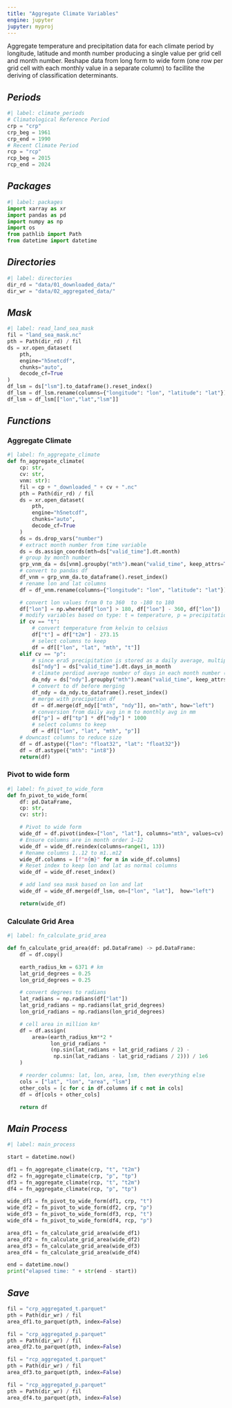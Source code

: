 ```yaml
---
title: "Aggregate Climate Variables"
engine: jupyter
jupyter: myproj
---
```


Aggregate temperature and precipitation data for each climate period by longitude, latitude and month number producing a single value per grid cell and month number.  Reshape data from long form to wide form (one row per grid cell with each monthly value in a separate column) to facillite the deriving of classification determinants.

## ***Periods***
```python
#| label: climate_periods
# Climatological Reference Period
crp = "crp"
crp_beg = 1961
crp_end = 1990
# Recent Climate Period
rcp = "rcp"
rcp_beg = 2015
rcp_end = 2024
```

## ***Packages***
```python
#| label: packages
import xarray as xr
import pandas as pd
import numpy as np
import os
from pathlib import Path
from datetime import datetime
```

## ***Directories***
```python
#| label: directories
dir_rd = "data/01_downloaded_data/"
dir_wr = "data/02_aggregated_data/"
```

## ***Mask***

```python
#| label: read_land_sea_mask
fil = "land_sea_mask.nc"
pth = Path(dir_rd) / fil
ds = xr.open_dataset(
    pth,
    engine="h5netcdf",
    chunks="auto", 
    decode_cf=True
)
df_lsm = ds["lsm"].to_dataframe().reset_index()
df_lsm = df_lsm.rename(columns={"longitude": "lon", "latitude": "lat"})
df_lsm = df_lsm[["lon","lat","lsm"]]
```

## ***Functions***

### Aggregate Climate

```python
#| label: fn_aggregate_climate
def fn_aggregate_climate(
    cp: str,
    cv: str,
    vnm: str):
    fil = cp + "_downloaded_" + cv + ".nc"
    pth = Path(dir_rd) / fil
    ds = xr.open_dataset(
        pth,
        engine="h5netcdf",
        chunks="auto", 
        decode_cf=True
    )
    ds = ds.drop_vars("number")
    # extract month number from time variable
    ds = ds.assign_coords(mth=ds["valid_time"].dt.month)
    # group by month number
    grp_vnm_da = ds[vnm].groupby("mth").mean("valid_time", keep_attrs=True)
    # convert to pandas df
    df_vnm = grp_vnm_da.to_dataframe().reset_index()
    # rename lon and lat columns
    df = df_vnm.rename(columns={"longitude": "lon", "latitude": "lat"})

    # convert lon values from 0 to 360  to -180 to 180
    df["lon"] = np.where(df["lon"] > 180, df["lon"] - 360, df["lon"])
    # modify variables based on type: t = temperature, p = precipitation
    if cv == "t":
        # convert temperature from kelvin to celsius
        df["t"] = df["t2m"] - 273.15
        # select columns to keep
        df = df[["lon", "lat", "mth", "t"]]
    elif cv == "p":
        # since era5 precipitation is stored as a daily average, multiply by days in month
        ds["ndy"] = ds["valid_time"].dt.days_in_month
        # climate perdiod average number of days in each month number (12 values)
        da_ndy = ds["ndy"].groupby("mth").mean("valid_time", keep_attrs=True)
        # convert to df before merging
        df_ndy = da_ndy.to_dataframe().reset_index()
        # merge with precipation df
        df = df.merge(df_ndy[["mth", "ndy"]], on="mth", how="left")
        # conversion from daily avg in m to monthly avg in mm
        df["p"] = df["tp"] * df["ndy"] * 1000
        # select columns to keep
        df = df[["lon", "lat", "mth", "p"]]
    # downcast columns to reduce size
    df = df.astype({"lon": "float32", "lat": "float32"})
    df = df.astype({"mth": "int8"})
    return(df)
```

### Pivot to wide form

```python
#| label: fn_pivot_to_wide_form
def fn_pivot_to_wide_form(
    df: pd.DataFrame,
    cp: str,
    cv: str):

    # Pivot to wide form
    wide_df = df.pivot(index=["lon", "lat"], columns="mth", values=cv)
    # Ensure columns are in month order 1–12
    wide_df = wide_df.reindex(columns=range(1, 13))
    # Rename columns 1..12 to m1..m12
    wide_df.columns = [f"m{m}" for m in wide_df.columns]
    # Reset index to keep lon and lat as normal columns
    wide_df = wide_df.reset_index()

    # add land sea mask based on lon and lat
    wide_df = wide_df.merge(df_lsm, on=["lon", "lat"],  how="left")

    return(wide_df)

```


### Calculate Grid Area

```python
#| label: fn_calculate_grid_area

def fn_calculate_grid_area(df: pd.DataFrame) -> pd.DataFrame:
    df = df.copy()

    earth_radius_km = 6371 # km
    lat_grid_degrees = 0.25
    lon_grid_degrees = 0.25

    # convert degrees to radians
    lat_radians = np.radians(df["lat"])
    lat_grid_radians = np.radians(lat_grid_degrees)
    lon_grid_radians = np.radians(lon_grid_degrees)

    # cell area in million km²
    df = df.assign(
        area=(earth_radius_km**2 *
              lon_grid_radians *
              (np.sin(lat_radians + lat_grid_radians / 2) -
               np.sin(lat_radians - lat_grid_radians / 2))) / 1e6
    )

    # reorder columns: lat, lon, area, lsm, then everything else
    cols = ["lat", "lon", "area", "lsm"]
    other_cols = [c for c in df.columns if c not in cols]
    df = df[cols + other_cols]

    return df

```

## ***Main Process***

```python
#| label: main_process

start = datetime.now()

df1 = fn_aggregate_climate(crp, "t", "t2m")
df2 = fn_aggregate_climate(crp, "p", "tp")
df3 = fn_aggregate_climate(rcp, "t", "t2m")
df4 = fn_aggregate_climate(rcp, "p", "tp")

wide_df1 = fn_pivot_to_wide_form(df1, crp, "t")
wide_df2 = fn_pivot_to_wide_form(df2, crp, "p")
wide_df3 = fn_pivot_to_wide_form(df3, rcp, "t")
wide_df4 = fn_pivot_to_wide_form(df4, rcp, "p")

area_df1 = fn_calculate_grid_area(wide_df1)
area_df2 = fn_calculate_grid_area(wide_df2)
area_df3 = fn_calculate_grid_area(wide_df3)
area_df4 = fn_calculate_grid_area(wide_df4)

end = datetime.now()
print("elapsed time: " + str(end - start))
```

## ***Save***

```python

fil = "crp_aggregated_t.parquet"
pth = Path(dir_wr) / fil
area_df1.to_parquet(pth, index=False)

fil = "crp_aggregated_p.parquet"
pth = Path(dir_wr) / fil
area_df2.to_parquet(pth, index=False)

fil = "rcp_aggregated_t.parquet"
pth = Path(dir_wr) / fil
area_df3.to_parquet(pth, index=False)

fil = "rcp_aggregated_p.parquet"
pth = Path(dir_wr) / fil
area_df4.to_parquet(pth, index=False)

```